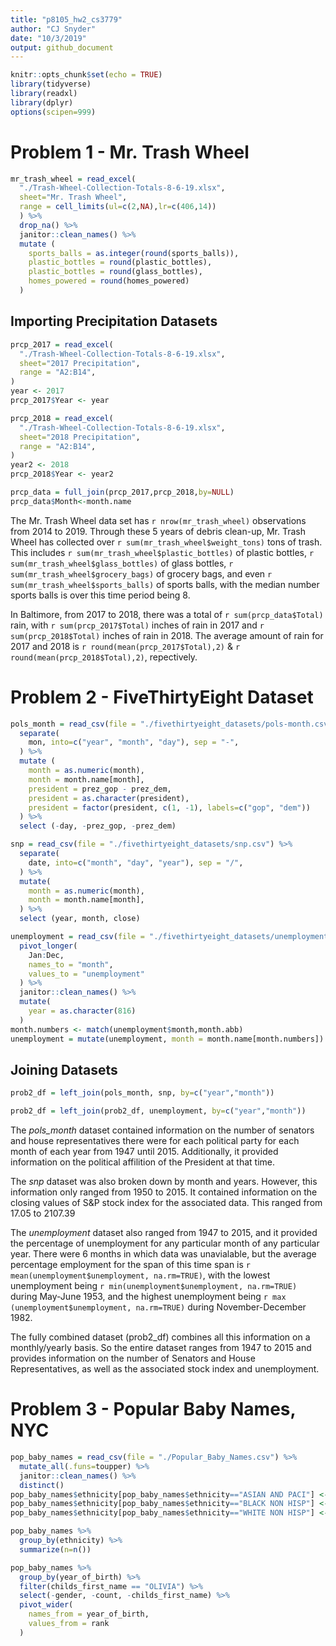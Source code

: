 ```yaml
---
title: "p8105_hw2_cs3779"
author: "CJ Snyder"
date: "10/3/2019"
output: github_document
---
```


```r
knitr::opts_chunk$set(echo = TRUE)
library(tidyverse)
library(readxl)
library(dplyr)
options(scipen=999)
```

# Problem 1 - Mr. Trash Wheel
```r
mr_trash_wheel = read_excel(
  "./Trash-Wheel-Collection-Totals-8-6-19.xlsx",
  sheet="Mr. Trash Wheel",
  range = cell_limits(ul=c(2,NA),lr=c(406,14))
  ) %>% 
  drop_na() %>% 
  janitor::clean_names() %>% 
  mutate (
    sports_balls = as.integer(round(sports_balls)),
    plastic_bottles = round(plastic_bottles),
    plastic_bottles = round(glass_bottles),
    homes_powered = round(homes_powered)
  )
```

## Importing Precipitation Datasets 
```r
prcp_2017 = read_excel(
  "./Trash-Wheel-Collection-Totals-8-6-19.xlsx",
  sheet="2017 Precipitation",
  range = "A2:B14",
) 
year <- 2017
prcp_2017$Year <- year

prcp_2018 = read_excel(
  "./Trash-Wheel-Collection-Totals-8-6-19.xlsx",
  sheet="2018 Precipitation",
  range = "A2:B14",
) 
year2 <- 2018
prcp_2018$Year <- year2

prcp_data = full_join(prcp_2017,prcp_2018,by=NULL)
prcp_data$Month<-month.name
```

The Mr. Trash Wheel data set has `r nrow(mr_trash_wheel)` observations from 2014 to 2019. Through these 5 years of debris clean-up, Mr. Trash Wheel has collected over `r sum(mr_trash_wheel$weight_tons)` tons of trash. This includes `r sum(mr_trash_wheel$plastic_bottles)` of plastic bottles, `r sum(mr_trash_wheel$glass_bottles)` of glass bottles, `r sum(mr_trash_wheel$grocery_bags)` of grocery bags, and even `r sum(mr_trash_wheel$sports_balls)` of sports balls, with the median number sports balls is over this time period being 8. 

In Baltimore, from 2017 to 2018, there was a total of `r sum(prcp_data$Total)` rain, with `r sum(prcp_2017$Total)` inches of rain in 2017 and `r sum(prcp_2018$Total)` inches of rain in 2018. The average amount of rain for 2017 and 2018 is `r round(mean(prcp_2017$Total),2)` & `r round(mean(prcp_2018$Total),2)`, repectively. 


# Problem 2 - FiveThirtyEight Dataset
```r
pols_month = read_csv(file = "./fivethirtyeight_datasets/pols-month.csv") %>% 
  separate(
    mon, into=c("year", "month", "day"), sep = "-",
  ) %>% 
  mutate (
    month = as.numeric(month),
    month = month.name[month],
    president = prez_gop - prez_dem,
    president = as.character(president),
    president = factor(president, c(1, -1), labels=c("gop", "dem"))
  ) %>% 
  select (-day, -prez_gop, -prez_dem)

snp = read_csv(file = "./fivethirtyeight_datasets/snp.csv") %>% 
  separate(
    date, into=c("month", "day", "year"), sep = "/",
  ) %>% 
  mutate(
    month = as.numeric(month),
    month = month.name[month],
  ) %>% 
  select (year, month, close) 

unemployment = read_csv(file = "./fivethirtyeight_datasets/unemployment.csv") %>% 
  pivot_longer(
    Jan:Dec,
    names_to = "month",
    values_to = "unemployment"
  ) %>% 
  janitor::clean_names() %>% 
  mutate(
    year = as.character(816)
  )
month.numbers <- match(unemployment$month,month.abb)
unemployment = mutate(unemployment, month = month.name[month.numbers])
```

## Joining Datasets
```r
prob2_df = left_join(pols_month, snp, by=c("year","month"))

prob2_df = left_join(prob2_df, unemployment, by=c("year","month"))
```

The _pols_month_ dataset contained information on the number of senators and house representatives there were for each political party for each month of each year from 1947 until 2015. Additionally, it provided information on the political affilition of the President at that time. 

The _snp_ dataset was also broken down by month and years. However, this information only ranged from 1950 to 2015. It contained information on the closing values of S&P stock index for the associated data. This ranged from 17.05 to 2107.39

The _unemployment_ dataset also ranged from 1947 to 2015, and it provided the percentage of unemployment for any particular month of any particular year. There were 6 months in which data was unavialable, but the average percentage employment for the span of this time span is `r  mean(unemployment$unemployment, na.rm=TRUE)`, with the lowest unemployment being `r min(unemployment$unemployment, na.rm=TRUE)` during May-June 1953, and the highest unemployment being `r max (unemployment$unemployment, na.rm=TRUE)` during November-December 1982.

The fully combined dataset (prob2_df) combines all this information on a monthly/yearly basis. So the entire dataset ranges from 1947 to 2015 and provides information on the number of Senators and House Representatives, as well as the associated stock index and unemployment.


# Problem 3 - Popular Baby Names, NYC
```r
pop_baby_names = read_csv(file = "./Popular_Baby_Names.csv") %>% 
  mutate_all(.funs=toupper) %>% 
  janitor::clean_names() %>% 
  distinct()
pop_baby_names$ethnicity[pop_baby_names$ethnicity=="ASIAN AND PACI"] <- "ASIAN AND PACIFIC ISLANDER" 
pop_baby_names$ethnicity[pop_baby_names$ethnicity=="BLACK NON HISP"] <- "BLACK NON HISPANIC"
pop_baby_names$ethnicity[pop_baby_names$ethnicity=="WHITE NON HISP"] <- "WHITE NON HISPANIC"

pop_baby_names %>% 
  group_by(ethnicity) %>% 
  summarize(n=n())

pop_baby_names %>% 
  group_by(year_of_birth) %>% 
  filter(childs_first_name == "OLIVIA") %>% 
  select(-gender, -count, -childs_first_name) %>% 
  pivot_wider(
    names_from = year_of_birth,
    values_from = rank
  )
  
```




